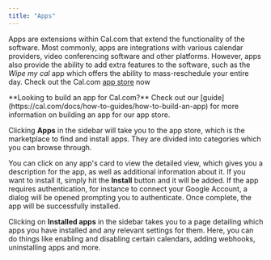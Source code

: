 ```yaml
---
title: "Apps"
---
```


Apps are extensions within Cal.com that extend the functionality of the software. Most commonly, apps are integrations with various calendar providers, video conferencing software and other platforms. However, apps also provide the ability to add extra features to the software, such as the _Wipe my cal_ app which offers the ability to mass-reschedule your entire day. Check out the Cal.com [app store](https://cal.com/apps) now

<Note>
  **Looking to build an app for Cal.com?** Check out our
  [guide](https://cal.com/docs/how-to-guides/how-to-build-an-app) for more information on building an app for
  our app store.
</Note>

Clicking **Apps** in the sidebar will take you to the app store, which is the marketplace to find and install apps. They are divided into categories which you can browse through.

You can click on any app's card to view the detailed view, which gives you a description for the app, as well as additional information about it. If you want to install it, simply hit the **Install** button and it will be added. If the app requires authentication, for instance to connect your Google Account, a dialog will be opened prompting you to authenticate. Once complete, the app will be successfully installed.

Clicking on **Installed apps** in the sidebar takes you to a page detailing which apps you have installed and any relevant settings for them. Here, you can do things like enabling and disabling certain calendars, adding webhooks, uninstalling apps and more.
